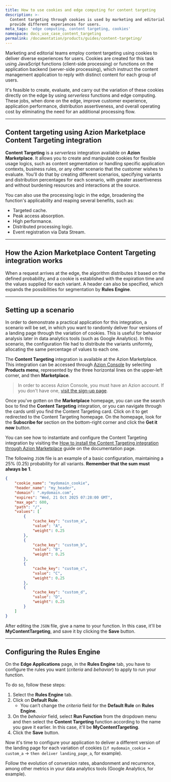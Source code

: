 ```yaml
---
title: How to use cookies and edge computing for content targeting
description: >-
  Content targeting through cookies is used by marketing and editorial teams to
  provide different experiences for users.
meta_tags: 'edge computing, content targeting, cookies'
namespace: docs_use_case_content_targeting
permalink: /documentation/products/guides/content-targeting/
---
```


Marketing and editorial teams employ content targeting using cookies to deliver diverse experiences for users. Cookies are created for this task using JavaScript functions (client-side processing) or functions on the application backend (server-side processing), which instruct the content management application to reply with distinct content for each group of users.

It's feasible to create, evaluate, and carry out the variation of these cookies directly on the edge by using *serverless* functions and edge computing. These jobs, when done on the edge, improve customer experience, application performance, distribution assertiveness, and overall operating cost by eliminating the need for an additional processing flow.

---

## Content targeting using Azion Marketplace Content Targeting integration

**Content Targeting** is a *serverless* integration available on **Azion Marketplace**. It allows you to create and manipulate cookies for flexible usage logics, such as content segmentation or handling specific application contexts, business rules, or any other scenario that the customer wishes to evaluate. You'll do that by creating different scenarios, specifying variants and distribution percentages for each scenario, with greater assertiveness and without burdening resources and interactions at the source.

You can also use the processing logic in the edge, broadening the function's applicability and reaping several benefits, such as:

- Targeted cache.
- Peak access absorption. 
- High performance.
- Distributed processing logic.
- Event registration via Data Stream.

---

## How the Azion Marketplace Content Targeting integration works

When a request arrives at the edge, the algorithm distributes it based on the defined probability, and a cookie is established with the expiration time and the values supplied for each variant. A header can also be specified, which expands the possibilities for segmentation by **Rules Engine**.

---

## Setting up a scenario

In order to demonstrate a practical application for this integration, a scenario will be set, in which you want to randomly deliver four versions of a landing page through the variation of cookies. This is useful for behavior analysis later in data analytics tools (such as Google Analytics). In this scenario, the configuration file had to distribute the variants uniformly, allocating the same percentage of values to each one.

The **Content Targeting** integration is available at the Azion Marketplace. This integration can be accessed through [Azion Console](https://console.azion.com) by selecting **Products menu**, represented by the three horizontal lines on the upper-left corner, and then **Marketplace**.

> In order to access Azion Console, you must have an Azion account. If you don't have one, [visit the sign-up page](https://console.azion.com/signup).

Once you've gotten on the **Marketplace** homepage, you can use the search box to find the **Content Targeting** integration, or you can navigate through the cards until you find the Content Targeting card. Click on it to get redirected to the Content Targeting homepage. On the homepage, look for the **Subscribe for** section on the bottom-right corner and click the **Get it now** button.

You can see how to instantiate and configure the Content Targeting integration by visiting the [How to install the Content Targeting integration through Azion Marketplace](/en/documentation/products/guides/content-targeting-integration/) guide on the documentation page.

The following `JSON` file is an example of a basic configuration, maintaining a 25% (0.25) probability for all variants. **Remember that the sum must always be 1**.

``` json
{
	"cookie_name": "mydomain_cookie",
	"header_name": "my_header",
	"domain": ".mydomain.com",
    "expires": "Wed, 21 Oct 2025 07:28:00 GMT",
    "max_age": 600,
    "path": "/",
    "values": [
        {
            "cache_key": "custom_a",
            "value": "A",
            "weight": 0.25
        },
        {
            "cache_key": "custom_b",
            "value": "B",
            "weight": 0.25
        },
        {
            "cache_key": "custom_c",
            "value": "C",
            "weight": 0.25
        },
        {
            "cache_key": "custom_d",
            "value": "D",
            "weight": 0.25
        }
    ]
}
```

After editing the `JSON` file, give a name to your function. In this case, it'll be **MyContentTargeting**, and save it by clicking the **Save** button.

---

## Configuring the Rules Engine

On the **Edge Applications** page, in the **Rules Engine** tab, you have to configure the rules you want (*criteria* and *behavior*) to apply to run your function.

To do so, follow these steps:

1. Select the **Rules Engine** tab.
2. Click on **Default Rule**.
    - You can’t change the *criteria* field for the **Default Rule** on **Rules Engine**.
3. On the *behavior* field, select **Run Function** from the dropdown menu and then select the **Content Targeting** function according to the name you gave it earlier. In this case, it'll be **MyContentTargeting**.
4. Click the **Save** button.

Now it's time to configure your application to deliver a different version of the landing page for each variation of cookies (`if mydomain_cookie = custom_a` -> `then deliver landing_page_a`, for example).

Follow the evolution of conversion rates, abandonment and recurrence, among other metrics in your data analytics tools (Google Analytics, for example).





